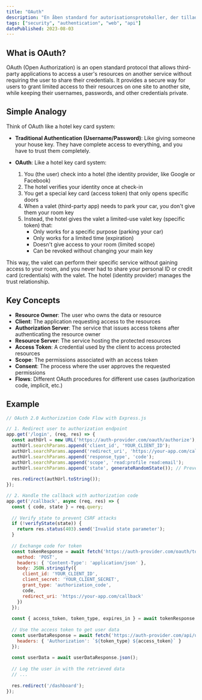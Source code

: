 ```yaml
---
title: "OAuth"
description: "En åben standard for autorisationsprotokoller, der tillader sikker delegeret adgang til ressourcer uden at dele brugerens legitimationsoplysninger."
tags: ["security", "authentication", "web", "api"]
datePublished: 2023-08-03
---
```


## What is OAuth?

OAuth (Open Authorization) is an open standard protocol that allows third-party applications to access a user's resources on another service without requiring the user to share their credentials. It provides a secure way for users to grant limited access to their resources on one site to another site, while keeping their usernames, passwords, and other credentials private.

## Simple Analogy

Think of OAuth like a hotel key card system:

- **Traditional Authentication (Username/Password)**: Like giving someone your house key. They have complete access to everything, and you have to trust them completely.

- **OAuth**: Like a hotel key card system:
  1. You (the user) check into a hotel (the identity provider, like Google or Facebook)
  2. The hotel verifies your identity once at check-in
  3. You get a special key card (access token) that only opens specific doors
  4. When a valet (third-party app) needs to park your car, you don't give them your room key
  5. Instead, the hotel gives the valet a limited-use valet key (specific token) that:
     - Only works for a specific purpose (parking your car)
     - Only works for a limited time (expiration)
     - Doesn't give access to your room (limited scope)
     - Can be revoked without changing your main key

This way, the valet can perform their specific service without gaining access to your room, and you never had to share your personal ID or credit card (credentials) with the valet. The hotel (identity provider) manages the trust relationship.

## Key Concepts

- **Resource Owner**: The user who owns the data or resource
- **Client**: The application requesting access to the resources
- **Authorization Server**: The service that issues access tokens after authenticating the resource owner
- **Resource Server**: The service hosting the protected resources
- **Access Token**: A credential used by the client to access protected resources
- **Scope**: The permissions associated with an access token
- **Consent**: The process where the user approves the requested permissions
- **Flows**: Different OAuth procedures for different use cases (authorization code, implicit, etc.)

## Example

```javascript
// OAuth 2.0 Authorization Code Flow with Express.js

// 1. Redirect user to authorization endpoint
app.get('/login', (req, res) => {
  const authUrl = new URL('https://auth-provider.com/oauth/authorize');
  authUrl.searchParams.append('client_id', 'YOUR_CLIENT_ID');
  authUrl.searchParams.append('redirect_uri', 'https://your-app.com/callback');
  authUrl.searchParams.append('response_type', 'code');
  authUrl.searchParams.append('scope', 'read:profile read:email');
  authUrl.searchParams.append('state', generateRandomState()); // Prevent CSRF
  
  res.redirect(authUrl.toString());
});

// 2. Handle the callback with authorization code
app.get('/callback', async (req, res) => {
  const { code, state } = req.query;
  
  // Verify state to prevent CSRF attacks
  if (!verifyState(state)) {
    return res.status(403).send('Invalid state parameter');
  }
  
  // Exchange code for token
  const tokenResponse = await fetch('https://auth-provider.com/oauth/token', {
    method: 'POST',
    headers: { 'Content-Type': 'application/json' },
    body: JSON.stringify({
      client_id: 'YOUR_CLIENT_ID',
      client_secret: 'YOUR_CLIENT_SECRET',
      grant_type: 'authorization_code',
      code,
      redirect_uri: 'https://your-app.com/callback'
    })
  });
  
  const { access_token, token_type, expires_in } = await tokenResponse.json();
  
  // Use the access token to get user data
  const userDataResponse = await fetch('https://auth-provider.com/api/user', {
    headers: { 'Authorization': `${token_type} ${access_token}` }
  });
  
  const userData = await userDataResponse.json();
  
  // Log the user in with the retrieved data
  // ...
  
  res.redirect('/dashboard');
});
``` 